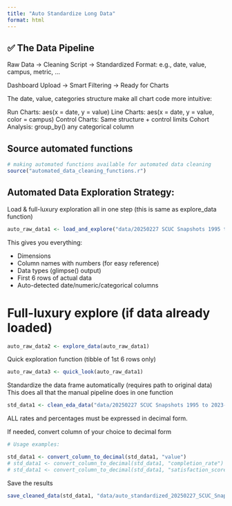 ```yaml
---
title: "Auto Standardize Long Data"
format: html
---
```





## ✅   The Data Pipeline 


Raw Data → Cleaning Script → Standardized Format: e.g., date, value, campus, metric, ...

Dashboard Upload → Smart Filtering → Ready for Charts

The date, value, categories structure make all chart code more intuitive:

Run Charts: aes(x = date, y = value)
Line Charts: aes(x = date, y = value, color = campus)
Control Charts: Same structure + control limits
Cohort Analysis: group_by() any categorical column



## Source automated functions

```r

# making automated functions available for automated data cleaning
source("automated_data_cleaning_functions.r")

```

##  Automated Data Exploration Strategy:

Load & full-luxury exploration all in one step (this is same as explore_data function)

```r

auto_raw_data1 <- load_and_explore("data/20250227 SCUC Snapshots 1995 to 2023-LONG.csv")

```

This gives you everything:

- Dimensions
- Column names with numbers (for easy reference)
- Data types (glimpse() output)
- First 6 rows of actual data
- Auto-detected date/numeric/categorical columns




# Full-luxury explore (if data already loaded)

```r

auto_raw_data2 <- explore_data(auto_raw_data1)

```




Quick exploration function (tibble of 1st 6 rows only)

```r

auto_raw_data3 <- quick_look(auto_raw_data1)

```


Standardize the data frame automatically (requires path to original data)
This does all that the manual pipeline does in one function

```r
std_data1 <- clean_eda_data("data/20250227 SCUC Snapshots 1995 to 2023-LONG.csv")

```


ALL rates and percentages must be expressed in decimal form.

If needed, convert column of your choice to decimal form

```r
# Usage examples:

std_data1 <- convert_column_to_decimal(std_data1, "value")
# std_data1 <- convert_column_to_decimal(std_data1, "completion_rate")
# std_data1 <- convert_column_to_decimal(std_data1, "satisfaction_score")

```



Save the results

```r

save_cleaned_data(std_data1, "data/auto_standardized_20250227_SCUC_Snapshots_1995_to_2023-LONG.csv")

```


